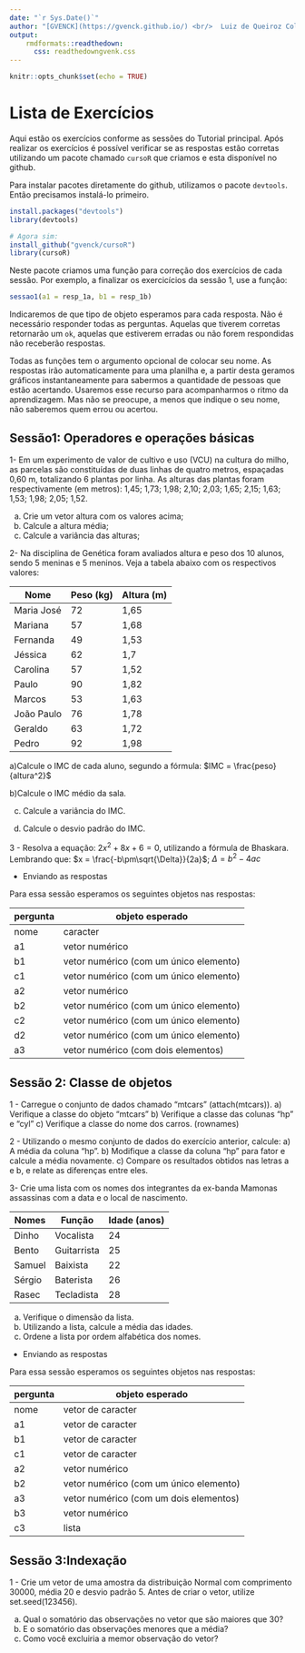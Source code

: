 ```yaml
---
date: "`r Sys.Date()`"
author: "[GVENCK](https://gvenck.github.io/) <br/>  Luiz de Queiroz College of Agriculture <br/> University of São Paulo"
output:
    rmdformats::readthedown:
      css: readthedowngvenk.css
---
```


```r
knitr::opts_chunk$set(echo = TRUE)
```

# Lista de Exercícios

Aqui estão os exercícios conforme as sessões do Tutorial principal. Após realizar os exercícios é possível verificar se as respostas estão corretas utilizando um pacote chamado `cursoR` que criamos e esta disponível no github. 

Para instalar pacotes diretamente do github, utilizamos o pacote `devtools`. Então precisamos instalá-lo primeiro.

```r
install.packages("devtools")
library(devtools)

# Agora sim:
install_github("gvenck/cursoR")
library(cursoR)
```

Neste pacote criamos uma função para correção dos exercícios de cada sessão. Por exemplo, a finalizar os exercicícios da sessão 1, use a função:

```r
sessao1(a1 = resp_1a, b1 = resp_1b)
```

Indicaremos de que tipo de objeto esperamos para cada resposta. Não é necessário responder todas as perguntas. Aquelas que tiverem corretas retornarão um `ok`, aquelas que estiverem erradas ou não forem respondidas não receberão respostas.

Todas as funções tem o argumento opcional de colocar seu nome. As respostas irão automaticamente para uma planilha e, a partir desta geramos gráficos instantaneamente para sabermos a quantidade de pessoas que estão acertando. Usaremos esse recurso para acompanharmos o ritmo da aprendizagem. Mas não se preocupe, a menos que indique o seu nome, não saberemos quem errou ou acertou.

## **Sessão1**: Operadores e operações básicas

1- Em um experimento de valor de cultivo e uso (VCU) na cultura do milho, as parcelas são constituídas de duas linhas de quatro metros, espaçadas 0,60 m, totalizando 6 plantas por linha. As alturas das plantas foram respectivamente (em metros): 1,45; 1,73; 1,98; 2,10; 2,03; 1,65; 2,15; 1,63; 1,53; 1,98; 2,05; 1,52.

a) Crie um vetor altura com os valores acima;
b) Calcule a altura média;
c) Calcule a variância das alturas;

2- Na disciplina de Genética foram avaliados altura e peso dos 10 alunos, sendo 5 meninas e 5 meninos. Veja a tabela abaixo com os respectivos valores:

| Nome       | Peso (kg) | Altura (m) |
|------------|-----------|------------|
| Maria José | 72        | 1,65       |
| Mariana    | 57        | 1,68       |
| Fernanda   | 49        | 1,53       |
| Jéssica    | 62        | 1,7        |
| Carolina   | 57        | 1,52       |
| Paulo      | 90        | 1,82       |
| Marcos     | 53        | 1,63       |
| João Paulo | 76        | 1,78       |
| Geraldo    | 63        | 1,72       |
| Pedro      | 92        | 1,98       |

a)Calcule o IMC de cada aluno, segundo a fórmula: $IMC = \frac{peso}{altura^2}$ 

b)Calcule o IMC médio da sala.

c) Calcule a variância do IMC. 

d) Calcule o desvio padrão do IMC.


3 - Resolva a equação: $2x^2 + 8x + 6 = 0$, utilizando a fórmula de Bhaskara. Lembrando que:
$x = \frac{-b\pm\sqrt{\Delta}}{2a}$; $\Delta=b^2 - 4ac$


* Enviando as respostas

Para essa sessão esperamos os seguintes objetos nas respostas:

| pergunta | objeto esperado | 
|----|-------------------------------|
| nome | caracter                    |
| a1 | vetor numérico                         |
| b1 | vetor numérico (com um único elemento) |
| c1 | vetor numérico (com um único elemento) |
| a2 | vetor numérico                         |
| b2 | vetor numérico (com um único elemento) |
| c2 | vetor numérico (com um único elemento) |
| d2 | vetor numérico (com um único elemento) |
| a3 | vetor numérico (com dois elementos)    |


## **Sessão 2**: Classe de objetos

1 - Carregue o conjunto de dados chamado “mtcars” (attach(mtcars)).
a) Verifique a classe do objeto “mtcars”
b) Verifique a classe das colunas “hp” e “cyl”
c) Verifique a classe do nome dos carros. (rownames) 


2 - Utilizando o mesmo conjunto de dados do exercício anterior, calcule:
a) A média da coluna “hp”.
b) Modifique a classe da coluna “hp” para fator e calcule a média novamente.
c) Compare os resultados obtidos nas letras a e b, e relate as diferenças entre eles.

3- Crie uma lista com os nomes dos integrantes da ex-banda Mamonas assassinas com a data e o local de nascimento.

| Nomes  | Função      | Idade (anos) |
|--------|-------------|--------------|
| Dinho  | Vocalista   | 24           |
| Bento  | Guitarrista | 25           |
| Samuel | Baixista    | 22           |
| Sérgio | Baterista   | 26           |
| Rasec  | Tecladista  | 28           |

a) Verifique o dimensão da lista. 
b) Utilizando a lista, calcule a média das idades.
c) Ordene a lista por ordem alfabética dos nomes. 

* Enviando as respostas

Para essa sessão esperamos os seguintes objetos nas respostas:

| pergunta | objeto esperado | 
|----|-------------------------------|
| nome | vetor de caracter                    |
| a1 | vetor de caracter                         |
| b1 | vetor de caracter  |
| c1 | vetor de caracter  |
| a2 | vetor numérico                         |
| b2 | vetor numérico (com um único elemento) |
| a3 | vetor numérico (com um dois elementos) |
| b3 | vetor numérico   |
| c3 | lista   |


## **Sessão 3**:Indexação

1 - Crie um vetor de uma amostra da distribuição Normal com comprimento 30000, média 20 e desvio padrão 5. Antes de criar o vetor, utilize set.seed(123456).

a) Qual o somatório das observações no vetor que são maiores que 30?
b) E o somatório das observações menores que a média?
c) Como você excluiria a memor observação do vetor?
